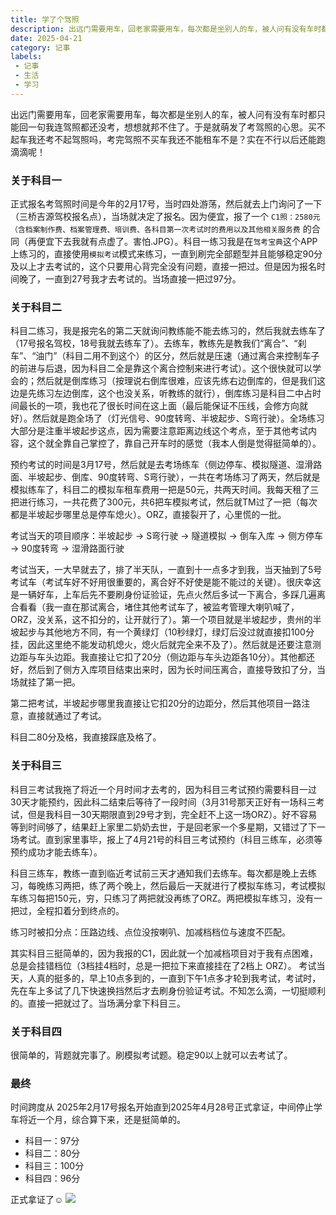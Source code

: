 ```yaml
---
title: 学了个驾照
description: 出远门需要用车，回老家需要用车，每次都是坐别人的车，被人问有没有车时都只能回一句我连驾照都还没考，想想就邦不住了。于是就萌发了考驾照的心思。买不起车我还考不起驾照吗，考完驾照不买车我还不能租车不是？实在不行以后还能跑滴滴呢！
date: 2025-04-21
category: 记事
labels:
 - 记事
 - 生活
 - 学习
---
```

出远门需要用车，回老家需要用车，每次都是坐别人的车，被人问有没有车时都只能回一句我连驾照都还没考，想想就邦不住了。于是就萌发了考驾照的心思。买不起车我还考不起驾照吗，考完驾照不买车我还不能租车不是？实在不行以后还能跑滴滴呢！

### 关于科目一
正式报名考驾照时间是今年的2月17号，当时四处游荡，然后就去上门询问了一下（三桥吉源驾校报名点），当场就决定了报名。因为便宜，报了一个 `C1照：2580元（含档案制作费、档案管理费、培训费、各科目第一次考试时的费用以及其他相关服务费` 的合同（再便宜下去我就有点虚了。害怕.JPG）。科目一练习我是在`驾考宝典`这个APP上练习的，直接使用`模拟考试`模式来练习，一直到刷完全部题型并且能够稳定90分及以上才去考试的，这个只要用心背完全没有问题，直接一把过。但是因为报名时间晚了，一直到27号我才去考试的。当场直接一把过97分。

### 关于科目二
科目二练习，我是报完名的第二天就询问教练能不能去练习的，然后我就去练车了（17号报名驾校，18号我就去练车了）。去练车，教练先是教我们“离合”、“刹车”、“油门”（科目二用不到这个）的区分，然后就是压速（通过离合来控制车子的前进与后退，因为科目二全是靠这个离合控制来进行考试）。这个很快就可以学会的；然后就是倒库练习（按理说右倒库很难，应该先练右边倒库的，但是我们这边是先练习左边倒库，这个也没关系，听教练的就行），倒库练习是科目二中占时间最长的一项，我也花了很长时间在这上面（最后能保证不压线，会修方向就好）。然后就是跑全场了（灯光信号、90度转弯、半坡起步、S弯行驶）。全场练习大部分是注重半坡起步这点，因为需要注意距离边线这个考点，至于其他考试内容，这个就全靠自己掌控了，靠自己开车时的感觉（我本人倒是觉得挺简单的）。

预约考试的时间是3月17号，然后就是去考场练车（侧边停车、模拟隧道、湿滑路面、半坡起步、倒库、90度转弯、S弯行驶），一共在考场练习了两天，然后就是模拟练车了，科目二的模拟车租车费用一把是50元，共两天时间。我每天租了三把进行练习，一共花费了300元，共6把车模拟考试，然后就TM过了一把（每次都是半坡起步哪里总是停车熄火）。ORZ，直接裂开了，心里慌的一批。

考试当天的项目顺序：半坡起步 -> S弯行驶 -> 隧道模拟 -> 倒车入库 -> 侧方停车 -> 90度转弯 -> 湿滑路面行驶

考试当天，一大早就去了，排了半天队，一直到十一点多才到我，当天抽到了5号考试车（考试车好不好用很重要的，离合好不好使是能不能过的关键）。很庆幸这是一辆好车，上车后先不要刷身份证验证，先点火然后多试一下离合，多踩几遍离合看看（我一直在那试离合，堵住其他考试车了，被监考管理大喇叭喊了，ORZ，没关系，这不扣分的，让开就行了）。第一个项目就是半坡起步，贵州的半坡起步与其他地方不同，有一个黄绿灯（10秒绿灯，绿灯后没过就直接扣100分挂，因此这里绝不能发动机熄火，熄火后就完全来不及了）。然后就是还要注意测边距与车头边距。我直接让它扣了20分（侧边距与车头边距各10分）。其他都还好，然后到了侧方入库项目结束出来时，因为长时间压离合，直接导致扣了分，当场就挂了第一把。

第二把考试，半坡起步哪里我直接让它扣20分的边距分，然后其他项目一路注意，直接就通过了考试。

科目二80分及格，我直接踩底及格了。

### 关于科目三
科目三考试我拖了将近一个月时间才去考的，因为科目三考试预约需要科目一过30天才能预约，因此科二结束后等待了一段时间（3月31号那天正好有一场科三考试，但是我科目一30天期限直到29号才到，完全赶不上这一场ORZ）。好不容易等到时间够了，结果赶上家里二奶奶去世，于是回老家一个多星期，又错过了下一场考试。直到家里事毕，报上了4月21号的科目三考试预约（科目三练车，必须等预约成功才能去练车）。

科目三练车，教练一直到临近考试前三天才通知我们去练车。每次都是晚上去练习，每晚练习两把，练了两个晚上，然后最后一天就进行了模拟车练习，考试模拟车练习每把150元，穷，只练习了两把就没再练了ORZ。两把模拟车练习，没有一把过，全程扣着分到终点的。

练习时被扣分点：压路边线、点位没按喇叭、加减档档位与速度不匹配。

其实科目三挺简单的，因为我报的C1，因此就一个加减档项目对于我有点困难，总是会挂错档位（3档挂4档时，总是一把拉下来直接挂在了2档上 ORZ）。
考试当天，人真的挺多的，早上10点多到的，一直到下午1点多才轮到我考试，考试时，先在车上多试了几下快速换挡然后才去刷身份验证考试。不知怎么滴，一切挺顺利的。直接一把就过了。当场满分拿下科目三。

### 关于科目四
很简单的，背题就完事了。刷模拟考试题。稳定90以上就可以去考试了。

### 最终
时间跨度从 2025年2月17号报名开始直到2025年4月28号正式拿证，中间停止学车将近一个月，综合算下来，还是挺简单的。

- 科目一：97分
- 科目二：80分
- 科目三：100分
- 科目四：96分

正式拿证了☺
![](https://onoex-img.oss-cn-beijing.aliyuncs.com/images/202504290949463.png)